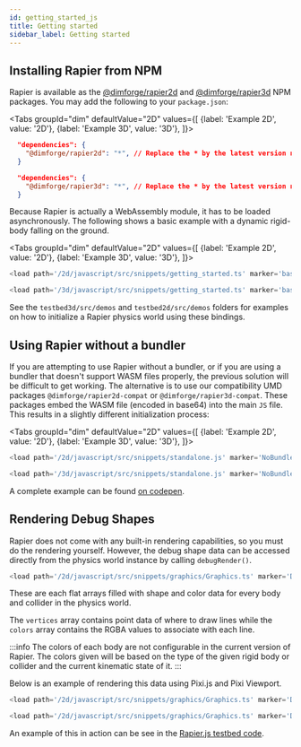 ```yaml
---
id: getting_started_js
title: Getting started
sidebar_label: Getting started
---
```


## Installing Rapier from NPM
Rapier is available as the [@dimforge/rapier2d](https://www.npmjs.com/package/@dimforge/rapier2d) and
[@dimforge/rapier3d](https://www.npmjs.com/package/@dimforge/rapier3d) NPM packages. You may add the following to
your `package.json`:

<Tabs
  groupId="dim"
  defaultValue="2D"
  values={[
    {label: 'Example 2D', value: '2D'},
    {label: 'Example 3D', value: '3D'},
  ]}>
  <TabItem value="2D">

```json
  "dependencies": {
    "@dimforge/rapier2d": "*", // Replace the * by the latest version number.
  }
```

  </TabItem>
  <TabItem value="3D">

```json
  "dependencies": {
    "@dimforge/rapier3d": "*", // Replace the * by the latest version number.
  }
```

  </TabItem>
</Tabs>

Because Rapier is actually a WebAssembly module, it has to be loaded asynchronously. The following shows a basic
example with a dynamic rigid-body falling on the ground.

<Tabs
  groupId="dim"
  defaultValue="2D"
  values={[
    {label: 'Example 2D', value: '2D'},
    {label: 'Example 3D', value: '3D'},
  ]}>
  <TabItem value="2D">

```js
<load path='/2d/javascript/src/snippets/getting_started.ts' marker='basic_sim' />
```

  </TabItem>
  <TabItem value="3D">

```js
<load path='/3d/javascript/src/snippets/getting_started.ts' marker='basic_sim' />
```

  </TabItem>
</Tabs>

See the `testbed3d/src/demos` and `testbed2d/src/demos` folders for examples on how to initialize a Rapier physics
world using these bindings.

## Using Rapier without a bundler

If you are attempting to use Rapier without a bundler, or if you are using a bundler that doesn't support WASM
files properly, the previous solution will be difficult to get working. The alternative is to use our compatibility
UMD packages `@dimforge/rapier2d-compat` or `@dimforge/rapier3d-compat`. These packages embed the WASM file (encoded
in base64) into the main `JS` file. This results in a slightly different initialization process:

<Tabs
  groupId="dim"
  defaultValue="2D"
  values={[
    {label: 'Example 2D', value: '2D'},
    {label: 'Example 3D', value: '3D'},
  ]}>
  <TabItem value="2D">

```js
<load path='/2d/javascript/src/snippets/standalone.js' marker='NoBundler' />
```

  </TabItem>
  <TabItem value="3D">

```js
<load path='/3d/javascript/src/snippets/standalone.js' marker='NoBundler' />
```

  </TabItem>
</Tabs>

A complete example can be found [on codepen](https://codepen.io/sebcrozet/pen/poRQoKK).

## Rendering Debug Shapes

Rapier does not come with any built-in rendering capabilities, so you must do the rendering yourself. However, the debug shape data
can be accessed directly from the physics world instance by calling `debugRender()`.

```js
<load path='/2d/javascript/src/snippets/graphics/Graphics.ts' marker='Debug0' />
```

These are each flat arrays filled with shape and color data for every body and collider in the physics world.

The `vertices` array contains point data of where to draw lines while the `colors` array contains the RGBA values to associate
with each line.

:::info
The colors of each body are not configurable in the current version of Rapier. The colors given will
be based on the type of the given rigid body or collider and the current kinematic state of it.
:::

Below is an example of rendering this data using Pixi.js and Pixi Viewport.

```js
<load path='/2d/javascript/src/snippets/graphics/Graphics.ts' marker='Debug1' />
```
```js
<load path='/2d/javascript/src/snippets/graphics/Graphics.ts' marker='Debug2' />
```

An example of this in action can be see in the [Rapier.js testbed code](https://github.com/dimforge/rapier.js/blob/master/testbed2d/src/Graphics.ts).

